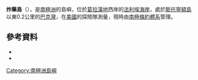 {{coord|68|11|12|S|66|59|5|W|source:Google Earth|display=title}}

'''炸藥島'''（{{lang-en|Dynamite Island}}），是[[南極洲|南極洲]]的島嶼，位於[[葛拉漢地|葛拉漢地]]西岸的[[法利埃海岸|法利埃海岸]]，處於[[斯托寧頓島|斯托寧頓島]]以東0.2公里的[[巴克灣|巴克灣]]，在[[美國|美國]]的探險隊測量，現時由[[南極條約體系|南極條約體系]]管理。

==參考資料==
*{{cite gnis | type = antarid | id = 4229| name = Dynamite Island | accessdate = 2012-02-21}}
*{{usgs-gazetteer|id=4229}}

{{DEFAULTSORT:Dynamite Island}}
[[Category:南極洲島嶼|Category:南極洲島嶼]]


{{FallièresCoast-geo-stub}}